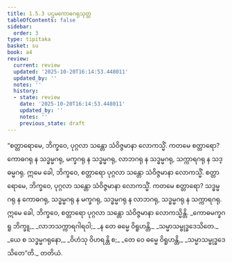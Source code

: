 ```yaml
---
title: 1.5.3 ပဌမကောဓဂရုသုတ္တ
tableOfContents: false
sidebar:
  order: 3
type: tipitaka
basket: su
book: a4
review:
  current: review
  updated: '2025-10-20T16:14:53.448011'
  updated_by: ''
  notes: ''
  history:
  - state: review
    date: '2025-10-20T16:14:53.448011'
    updated_by: ''
    notes: ''
    previous_state: draft
---
```



<DynamicBreadcrumb />


<ReviewStatus review={frontmatter.review} showDetails={true} />

<HypothesisAnnotation frontmatter={frontmatter} />

<Division number="43" book="a4" e="ch" v="15" p="355">

<Paragraph number="302" book="a4">
“စတ္တာရောမေ, ဘိက္ခဝေ, ပုဂ္ဂလာ သန္တော သံဝိဇ္ဇမာနာ လောကသ္မိံ. ကတမေ စတ္တာရော? ကောဓဂရု န သဒ္ဓမ္မဂရု, မက္ခဂရု န သဒ္ဓမ္မဂရု, လာဘဂရု န သဒ္ဓမ္မဂရု, သက္ကာရဂရု န သဒ္ဓမ္မဂရု. ဣမေ ခေါ, ဘိက္ခဝေ, စတ္တာရော ပုဂ္ဂလာ သန္တော သံဝိဇ္ဇမာနာ လောကသ္မိံ.
</Paragraph>

<Paragraph number="303" book="a4">
စတ္တာရောမေ, ဘိက္ခဝေ, ပုဂ္ဂလာ သန္တော သံဝိဇ္ဇမာနာ လောကသ္မိံ. ကတမေ စတ္တာရော? သဒ္ဓမ္မဂရု န ကောဓဂရု, သဒ္ဓမ္မဂရု န မက္ခဂရု, သဒ္ဓမ္မဂရု န လာဘဂရု, သဒ္ဓမ္မဂရု န သက္ကာရဂရု. ဣမေ ခေါ, ဘိက္ခဝေ, စတ္တာရော ပုဂ္ဂလာ သန္တော သံဝိဇ္ဇမာနာ လောကသ္မိန္တိ.
</Paragraph>

<Paragraph number="304" type="verses" book="a4">
_ကောဓမက္ခဂရူ ဘိက္ခူ,_  
_လာဘသက္ကာရဂါရဝါ;_  
_န တေ ဓမ္မေ ဝိရူဟန္တိ,_  
_သမ္မာသမ္ဗုဒ္ဓဒေသိတေ._  

</Paragraph>

<Paragraph number="305" type="verses" book="a4">
_ယေ စ သဒ္ဓမ္မဂရုနော,_  
_ဝိဟံသု ဝိဟရန္တိ စ;_  
_တေ ဝေ ဓမ္မေ ဝိရူဟန္တိ,_  
_သမ္မာသမ္ဗုဒ္ဓဒေသိတေ”တိ._  


</Paragraph>
</Division>

<Paragraph number="306" type="center" book="a4">
တတိယံ.
</Paragraph>